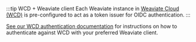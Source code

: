 :::tip WCD + Weaviate client
Each Weaviate instance in [Weaviate Cloud (WCD)](https://console.weaviate.cloud/) is pre-configured to act as a token issuer for OIDC authentication.
:::

[See our WCD authentication documentation](/developers/wcs/connect.mdx) for instructions on how to authenticate against WCD with your preferred Weaviate client.
